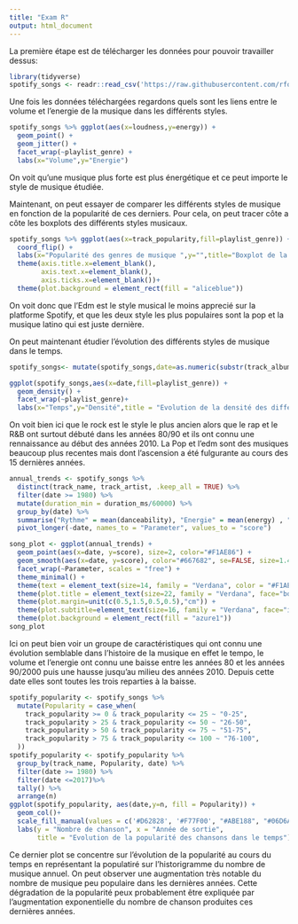 ```yaml
---
title: "Exam R"
output: html_document
---
```


La première étape est de télécharger les données pour pouvoir travailler dessus:

```r
library(tidyverse)
spotify_songs <- readr::read_csv('https://raw.githubusercontent.com/rfordatascience/tidytuesday/master/data/2020/2020-01-21/spotify_songs.csv')


```

Une fois les données téléchargées regardons quels sont les liens entre le volume et l'energie de la musique dans les différents styles.

```r
spotify_songs %>% ggplot(aes(x=loudness,y=energy)) +
  geom_point() +
  geom_jitter() + 
  facet_wrap(~playlist_genre) +
  labs(x="Volume",y="Energie")
```

On voit qu'une musique plus forte est plus énergétique et ce peut importe le style de musique étudiée.

Maintenant, on peut essayer de comparer les différents styles de musique en fonction de la popularité de ces derniers. Pour cela, on peut tracer côte a côte les boxplots des différents styles musicaux.

```r
spotify_songs %>% ggplot(aes(x=track_popularity,fill=playlist_genre)) + geom_boxplot() + 
  coord_flip() +
  labs(x="Popularité des genres de musique ",y="",title="Boxplot de la popularité des différents genre de musique") +
  theme(axis.title.x=element_blank(),
        axis.text.x=element_blank(),
        axis.ticks.x=element_blank())+
  theme(plot.background = element_rect(fill = "aliceblue"))
```

On voit donc que l'Edm est le style musical le moins apprecié sur la platforme Spotify, et que les deux style les plus populaires sont la pop et la musique latino qui est juste dernière.

On peut maintenant étudier l'évolution des différents styles de musique dans le temps.

```r
spotify_songs<- mutate(spotify_songs,date=as.numeric(substr(track_album_release_date,1,4)))

ggplot(spotify_songs,aes(x=date,fill=playlist_genre)) +
  geom_density() +
  facet_wrap(~playlist_genre)+
  labs(x="Temps",y="Densité",title = "Evolution de la densité des différents styles musicaux dans le temps" )
```

On voit bien ici que le rock est le style le plus ancien alors que le rap et le R&B ont surtout débuté dans les années 80/90 et ils ont connu une rennaissance au début des années 2010. La Pop et l'edm sont des musiques beaucoup plus recentes mais dont l'ascension a été fulgurante au cours des 15 dernières années.

```r
annual_trends <- spotify_songs %>%
  distinct(track_name, track_artist, .keep_all = TRUE) %>%
  filter(date >= 1980) %>%
  mutate(duration_min = duration_ms/60000) %>%
  group_by(date) %>%
  summarise("Rythme" = mean(danceability), "Energie" = mean(energy) , "Volume" = mean(loudness), "Allégresse (Valence)" = mean(valence), "Tempo (BPM)" = mean(tempo), "Durée (Min)"= mean(duration_min)) %>%
  pivot_longer(-date, names_to = "Parameter", values_to = "score")

song_plot <- ggplot(annual_trends) + 
  geom_point(aes(x=date, y=score), size=2, color="#F1AE86") +
  geom_smooth(aes(x=date, y=score), color="#667682", se=FALSE, size=1.4) + 
  facet_wrap(~Parameter, scales = "free") + 
  theme_minimal() + 
  theme(text = element_text(size=14, family = "Verdana", color = "#F1AE86")) + 
  theme(plot.title = element_text(size=22, family = "Verdana", face="bold")) + 
  theme(plot.margin=unit(c(0.5,1.5,0.5,0.5),"cm")) + 
  theme(plot.subtitle=element_text(size=16, family = "Verdana", face="italic")) + 
  theme(plot.background = element_rect(fill = "azure1"))
song_plot
```

Ici on peut bien voir un groupe de caractéristiques qui ont connu une évolution semblable dans l'histoire de la musique en effet le tempo, le volume et l'energie ont connu une baisse entre les années 80 et les années 90/2000 puis une hausse jusqu'au milieu des années 2010. Depuis cette date elles sont toutes les trois reparties à la baisse.

```r
spotify_popularity <- spotify_songs %>% 
  mutate(Popularity = case_when(
    track_popularity >= 0 & track_popularity <= 25 ~ "0-25",
    track_popularity > 25 & track_popularity <= 50 ~ "26-50",
    track_popularity > 50 & track_popularity <= 75 ~ "51-75",
    track_popularity > 75 & track_popularity <= 100 ~ "76-100",
  ))
spotify_popularity <- spotify_popularity %>% 
  group_by(track_name, Popularity, date) %>%
  filter(date >= 1980) %>%
  filter(date <=2017)%>%
  tally() %>%
  arrange(n)   
ggplot(spotify_popularity, aes(date,y=n, fill = Popularity)) +
  geom_col()+
  scale_fill_manual(values = c('#D62828', '#F77F00', "#ABE188", "#06D6A0")) +
  labs(y = "Nombre de chanson", x = "Année de sortie", 
       title = "Evolution de la popularité des chansons dans le temps") 
```

Ce dernier plot se concentre sur l'évolution de la popularité au cours du temps en représentant la populatiré sur l'historigramme du nombre de musique annuel. On peut observer une augmentation très notable du nombre de musique peu populaire dans les dernières années. Cette dégradation de la popularité peux probablement être expliquée par l'augmentation exponentielle du nombre de chanson produites ces dernières années.